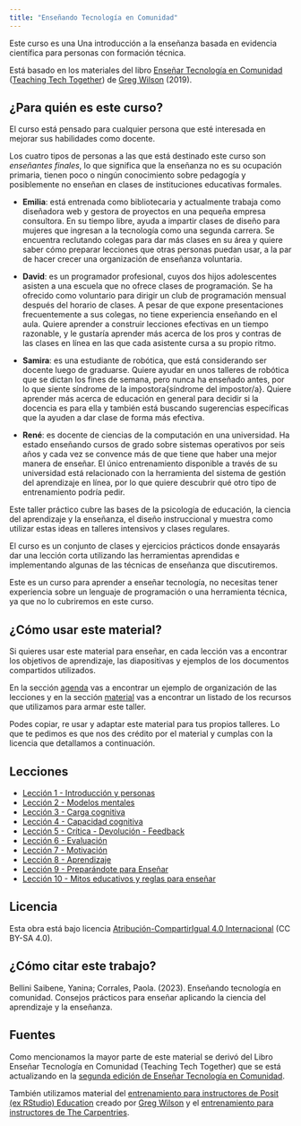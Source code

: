 ```yaml
---
title: "Enseñando Tecnología en Comunidad"
---
```


Este curso es una Una introducción a la enseñanza basada en evidencia científica para personas con formación técnica.

Está basado en los materiales del libro [Enseñar Tecnología en Comunidad](https://educarencomunidad.tech/) ([Teaching Tech Together](https://teachtogether.tech/)) de [Greg Wilson](https://third-bit.com/) (2019).

## ¿Para quién es este curso?

El curso está pensado para cualquier persona que esté interesada en mejorar sus habilidades
como docente.

Los cuatro tipos de personas a las que está destinado este curso son _enseñantes finales_, lo que significa que la enseñanza no es su ocupación primaria, tienen poco o ningún conocimiento sobre pedagogía y posiblemente no enseñan en clases de instituciones educativas formales.

* **Emilia**: está entrenada como bibliotecaria y actualmente trabaja como diseñadora web y gestora de proyectos en una pequeña empresa consultora. En su tiempo libre, ayuda a impartir clases de diseño para mujeres que ingresan a la tecnología como una segunda carrera. Se encuentra reclutando colegas para dar más clases en su área y quiere saber cómo preparar lecciones que otras personas puedan usar, a la par de hacer crecer una organización de enseñanza voluntaria.

* **David**: es un programador profesional, cuyos dos hijos adolescentes asisten a una escuela que no ofrece clases de programación. Se ha ofrecido como voluntario para dirigir un club de programación mensual después del horario de clases. A pesar de que expone presentaciones frecuentemente a sus colegas, no tiene experiencia enseñando en el aula. Quiere aprender a construir lecciones efectivas en un tiempo razonable, y le gustaría aprender más acerca de los pros y contras de las clases en línea en las que cada asistente cursa a su propio ritmo.

* **Samira**: es una estudiante de robótica, que está considerando ser docente luego de graduarse. Quiere ayudar en unos talleres de robótica que se dictan los fines de semana, pero nunca ha enseñado antes, por lo que siente síndrome de la impostora{síndrome del impostor/a}. Quiere aprender más acerca de educación en general para decidir si la docencia es para ella y también está buscando sugerencias específicas que la ayuden a dar clase de forma más efectiva.

* **René**: es docente de ciencias de la computación en una universidad. Ha estado enseñando cursos de grado sobre sistemas operativos por seis años y cada vez se convence más de que tiene que haber una mejor manera de enseñar. El único entrenamiento disponible a través de su universidad está relacionado con la herramienta del sistema de gestión del aprendizaje en línea, por lo que quiere descubrir qué otro tipo de entrenamiento podría pedir.

Este taller práctico cubre las bases de la psicología de educación, la ciencia del aprendizaje y la enseñanza, el diseño instruccional y muestra como utilizar estas ideas en talleres intensivos y clases regulares.

El curso es un conjunto de clases y ejercicios prácticos donde ensayarás dar una lección corta utilizando las herramientas aprendidas e implementando algunas de las técnicas de enseñanza que discutiremos. 

Este es un curso para aprender a enseñar tecnología, no necesitas tener experiencia sobre un lenguaje de programación o una herramienta técnica, ya que no lo cubriremos en este curso.

## ¿Cómo usar este material?

Si quieres usar este material para enseñar, en cada lección vas a encontrar los objetivos de aprendizaje, las diapositivas y ejemplos de los documentos compartidos utilizados.  

En la sección [agenda](schedule.html) vas a encontrar un ejemplo de organización de las lecciones y en la sección [material](/materials.html) vas a encontrar un listado de los recursos que utilizamos para armar este taller. 

Podes copiar, re usar y adaptar este material para tus propios talleres.  Lo que te pedimos es que nos des crédito por el material y cumplas con la licencia que detallamos a continuación.

## Lecciones

* [Lección 1 - Introducción y personas](/intro-personas.html)
* [Lección 2 - Modelos mentales](/modelos-mentales.html)
* [Lección 3 - Carga cognitiva](/carga-cognitiva.html)
* [Lección 4 - Capacidad cognitiva](/capacidad-cognitiva.html)
* [Lección 5 - Crítica - Devolución - Feedback](/feedback.html)
* [Lección 6 - Evaluación](/evaluacion.html)
* [Lección 7 - Motivación](/motivacion.html)
* [Lección 8 - Aprendizaje](/aprendizaje.html)
* [Lección 9 - Preparándote para Enseñar](/preparacion.html)
* [Lección 10 - Mitos educativos y reglas para enseñar](/mitos-reglas.html)

## Licencia

Esta obra está bajo licencia [Atribución-CompartirIgual 4.0 Internacional ](https://creativecommons.org/licenses/by-sa/4.0/deed.es) (CC BY-SA 4.0).


## ¿Cómo citar este trabajo?

Bellini Saibene, Yanina; Corrales, Paola. (2023). Enseñando tecnología en comunidad. Consejos prácticos para enseñar aplicando la ciencia del aprendizaje y la enseñanza.   

## Fuentes

Como mencionamos la mayor parte de este material se derivó del Libro Enseñar Tecnología en Comunidad (Teaching Tech Together) que se está actualizando en la [segunda edición de Enseñar Tecnología en Comunidad](https://teachingtechtogether.netlify.app/).  

También utilizamos material del [entrenamiento para instructores de Posit (ex RStudio) Education](https://education.rstudio.com/trainers/#info) creado por [Greg Wilson](https://third-bit.com/) y el [entrenamiento para instructores de The Carpentries](https://carpentries.github.io/instructor-training).   

